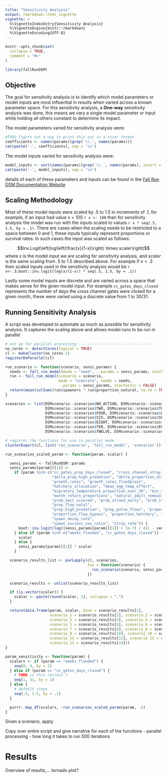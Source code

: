 ```yaml
---
title: "Sensitivity Analysis"
output: rmarkdown::html_vignette
vignette: >
  %\VignetteIndexEntry{Sensitivity Analysis}
  %\VignetteEngine{knitr::rmarkdown}
  %\VignetteEncoding{UTF-8}
---
```


```r
knitr::opts_chunk$set(
  collapse = TRUE,
  comment = "#>"
)
```

```r
library(fallRunDSM)
```

## Objective

The goal for sensitivity analysis is to identify which model parameters or model 
inputs are most influential in results when varied across a known parameter 
space. For this sensitivity analysis, a **One-way** sensitivity analysis was done,
this means we vary a single model parameter or input while holding all others constant
to determine its impact. 

The model parameters varied for sensitivity analysis were:


```r
#TODO figure out a way to print this out in a nicer format
coefficients <- names(params)[grep('\\.', names(params))]
cat(paste('-', coefficients), sep = '\n')
```

The model inputs varied for sensitivity analysis were:

```r
model_inputs <- sort(names(params)[grep('\\.', names(params), invert = TRUE)])
cat(paste('-', model_inputs), sep = '\n')
```

details of each of these parameters and inputs can be found in the 
[Fall Run DSM Documentation Website](#)

## Scaling Methodology 

Most of these model inputs were scaled by .5 to 1.5 in increments of .1, for 
example, if an input had value x = 100 `r x <- 100` then for sensitivity analysis the model
was run with the inputs scaled to values `r x * seq(.5, 1.5, by = .1)`. 
There are cases when the scaling needs to be restricted to a space between 0 and 1, these
inputs typically represent proportions or survival rates. In such cases the input was
scaled as follows:

$$Inv.Logit\left(log\left(\frac{x}{1-x}\right) \times scaler\right)$$
where $x$ is the model input we are scaling for sensitivity analysis, and $scaler$ is the
same scaling from .5 to 1.5 described above. For example if $x = .3$ then scaled
inputs used in the sensitivity analysis would be `r x<-.3;boot::inv.logit(log(x/(1-x)) * seq(.5, 1.5, by = .1))`

Lastly some model inputs are discrete and are varied across a space that makes
sense for the given model input. For example `cc_gates_days_closed` represents 
the number of days the cross channel gates were closed for a given month, these were varied
using a discrete value from 1 to 30/31.

## Running Sensitivity Analysis

A script was developed to automate as much as possible for sensitivity analysis. It
captures the scaling above and allows model runs to be run in parallel

```r
# set up for parallel processing ----------------------------------
no_cores <- detectCores(logical = TRUE)
cl <- makeCluster(no_cores-1)
registerDoParallel(cl)

run_scenario <- function(scenario, sensi_params) {
  seeds <- fall_run_model(mode = "seed", ..params = sensi_params, stochastic = FALSE)
  run <- fall_run_model(scenario = scenario,
                        mode = "simulate", seeds = seeds,
                        ..params = sensi_params, stochastic = FALSE)
  return(mean(colSums(run$spawners * run$proportion_natural, na.rm = TRUE)))
}

scenarios <- list(DSMscenario::scenarios$NO_ACTION, DSMscenario::scenarios$ONE,
                  DSMscenario::scenarios$TWO, DSMscenario::scenarios$THREE,
                  DSMscenario::scenarios$FOUR, DSMscenario::scenarios$FIVE,
                  DSMscenario::scenarios$SIX, DSMscenario::scenarios$SEVEN,
                  DSMscenario::scenarios$EIGHT, DSMscenario::scenarios$NINE,
                  DSMscenario::scenarios$TEN, DSMscenario::scenarios$ELEVEN,
                  DSMscenario::scenarios$TWELVE, DSMscenario::scenarios$THIRTEEN)

# register the functions for use in parallel mode
clusterExport(cl, list('run_scenario', 'fall_run_model', 'scenarios'))

run_scenarios_scaled_param <- function(param, scalar) {

  sensi_params <- fallRunDSM::params
  sensi_params[param][[1]] <-
    if (param %in% c("cc_gates_prop_days_closed", "cross_channel_stray_rate",
                     "delta_prop_high_predation", "delta_proportion_diverted",
                     "growth_rates", "growth_rates_floodplain",
                     "hatchery_allocation", "mean_egg_temp_effect",
                     "migratory_temperature_proportion_over_20", "min_survival_rate",
                     "month_return_proportions", "natural_adult_removal_rate",
                     "prob_nest_scoured", "prob_strand_early", "prob_strand_late",
                     "prop_flow_natal",
                     "prop_high_predation", "prop_pulse_flows", "proportion_diverted",
                     "proportion_flow_bypass", "proportion_hatchery", "rear_decay_rate",
                     "spawn_decay_rate",
                     "spawn_success_sex_ratio", "stray_rate")) {
      boot::inv.logit(log((sensi_params[param][[1]] + 1e-7) / ((1 - sensi_params[param][[1]]) + 1e-7)) * scalar)
    } else if (param %in% c("weeks_flooded", "cc_gates_days_closed")) {
      scalar
    } else {
      sensi_params[param][[1]] * scalar
    }

  scenario_results_list <- parLapply(cl, scenarios,
                                     fun = function(scenario) {
                                       run_scenario(scenario, sensi_params)
                                     })

  scenario_results <- unlist(scenario_results_list)

  if (is.vector(scalar)) {
    scalar <- paste(round(scalar, 2), collapse = ",")
  }

  return(data.frame(param, scalar, base = scenario_results[1],
                    scenario_1 = scenario_results[2], scenario_2 = scenario_results[3],
                    scenario_3 = scenario_results[4], scenario_4 = scenario_results[5],
                    scenario_5 = scenario_results[6], scenario_6 = scenario_results[7],
                    scenario_7 = scenario_results[8], scenario_8 = scenario_results[9],
                    scenario_9 = scenario_results[10], scenario_10 = scenario_results[11],
                    scenario_11 = scenario_results[12], scenario_12 = scenario_results[13],
                    scenario_13 = scenario_results[14]))
}

param_sensitivity <- function(param) {
  scalars <- if (param == "weeks_flooded") {
    seq(0, 4, by = 1)
  } else if (param == "cc_gates_days_closed") {
    # TODO is this correct ?
    seq(1, 31, by = 1)
  } else {
    # default steps
    seq(.5, 1.5, by = .1)
  }

  purrr::map_df(scalars, ~run_scenarios_scaled_param(param, .))
}

```

Given a scenario, apply 

Copy over entire script and give narrative for each of the functions
- parallel processing
- how long it takes to run 500 iterations

# Results

Overview of results,... tornado plot?













